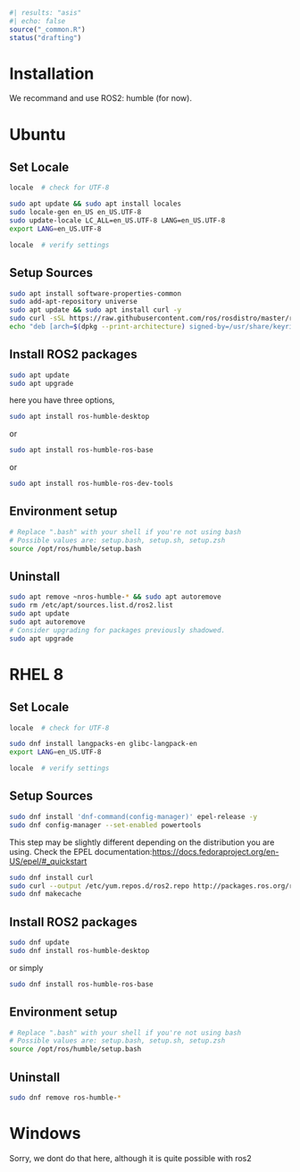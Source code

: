 ```r
#| results: "asis"
#| echo: false
source("_common.R")
status("drafting")
```


# Installation 

We recommand and use ROS2: humble (for now).

::::{.panel-tabset}

# Ubuntu {#sec-ubuntu}

## Set Locale
```.bash

locale  # check for UTF-8

sudo apt update && sudo apt install locales
sudo locale-gen en_US en_US.UTF-8
sudo update-locale LC_ALL=en_US.UTF-8 LANG=en_US.UTF-8
export LANG=en_US.UTF-8

locale  # verify settings

```
## Setup Sources

```.bash
sudo apt install software-properties-common
sudo add-apt-repository universe
sudo apt update && sudo apt install curl -y
sudo curl -sSL https://raw.githubusercontent.com/ros/rosdistro/master/ros.key -o /usr/share/keyrings/ros-archive-keyring.gpg
echo "deb [arch=$(dpkg --print-architecture) signed-by=/usr/share/keyrings/ros-archive-keyring.gpg] http://packages.ros.org/ros2/ubuntu $(. /etc/os-release && echo $UBUNTU_CODENAME) main" | sudo tee /etc/apt/sources.list.d/ros2.list > /dev/null
```

## Install ROS2 packages
```.bash
sudo apt update
sudo apt upgrade

```
here you have three options,

```.bash
sudo apt install ros-humble-desktop

```
or

```.bash
sudo apt install ros-humble-ros-base
```
or
```.bash
sudo apt install ros-humble-ros-dev-tools
```
## Environment setup
```.bash
# Replace ".bash" with your shell if you're not using bash
# Possible values are: setup.bash, setup.sh, setup.zsh
source /opt/ros/humble/setup.bash
```
## Uninstall
```.bash
sudo apt remove ~nros-humble-* && sudo apt autoremove
sudo rm /etc/apt/sources.list.d/ros2.list
sudo apt update
sudo apt autoremove
# Consider upgrading for packages previously shadowed.
sudo apt upgrade
```

# RHEL 8 {#sec-rhel-8}
 
## Set Locale

```.bash
locale  # check for UTF-8

sudo dnf install langpacks-en glibc-langpack-en
export LANG=en_US.UTF-8

locale  # verify settings
```

## Setup Sources
```.bash
sudo dnf install 'dnf-command(config-manager)' epel-release -y
sudo dnf config-manager --set-enabled powertools
```
:::{.callout-note}
This step may be slightly different depending on the distribution you are using. Check the EPEL documentation:[https://docs.fedoraproject.org/en-US/epel/#_quickstart](https://docs.fedoraproject.org/en-US/epel/#_quickstart)
:::
```.bash
sudo dnf install curl
sudo curl --output /etc/yum.repos.d/ros2.repo http://packages.ros.org/ros2/rhel/ros2.repo
sudo dnf makecache
```
## Install ROS2 packages
```.bash
sudo dnf update
sudo dnf install ros-humble-desktop
```
or simply
```.bash
sudo dnf install ros-humble-ros-base
```
## Environment setup
```.bash
# Replace ".bash" with your shell if you're not using bash
# Possible values are: setup.bash, setup.sh, setup.zsh
source /opt/ros/humble/setup.bash
```
## Uninstall
```.bash
sudo dnf remove ros-humble-*
```

# Windows
:::{.callout-caution}
Sorry,  we dont do that here, although it is quite possible with ros2
:::
::::